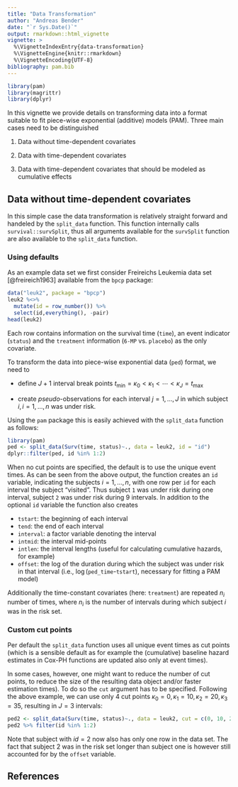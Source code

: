 ```yaml
---
title: "Data Transformation"
author: "Andreas Bender"
date: "`r Sys.Date()`"
output: rmarkdown::html_vignette
vignette: >
  %\VignetteIndexEntry{data-transformation}
  %\VignetteEngine{knitr::rmarkdown}
  %\VignetteEncoding{UTF-8}
bibliography: pam.bib
---
```


```r
library(pam)
library(magrittr)
library(dplyr)
```


In this vignette we provide details on transforming data into a format suitable 
to fit piece-wise exponential (additive) models (PAM). Three main cases need to be 
distinguished

  1. Data without time-dependent covariates 

  2. Data with time-dependent covariates 

  3. Data with time-dependent covariates that should be modeled as cumulative 
  effects


## Data without time-dependent covariates 

In this simple case the data transformation is relatively straight forward and 
handeled by the `split_data` function. This function internally calls 
`survival::survSplit`, thus all arguments available for the `survSplit` function 
are also available to the `split_data` function. 


### Using defaults

As an example data set we first consider Freireichs Leukemia data set [@freireich1963] 
available from the `bpcp` package: 

```r
data("leuk2", package = "bpcp")
leuk2 %<>%
  mutate(id = row_number()) %>% 
  select(id,everything(), -pair)
head(leuk2)
```

Each row contains information on the survival time (`time`), an event indicator
(`status`) and the `treatment` information (`6-MP` vs. `placebo`) as the only 
covariate. 

To transform the data into piece-wise exponential data (`ped`) format, we need to 

  - define $J+1$ interval break points $t_{\min} = \kappa_0 < \kappa_1 < \cdots < \kappa_J = t_{\max}$ 
  
- create *pseudo*-observations for each interval $j = 1,\ldots, J$ in which subject 
  $i, i = 1,\ldots,n$ was under risk. 

Using the `pam` package this is easily achieved with the `split_data` function
as follows: 

```r
library(pam)
ped <- split_data(Surv(time, status)~., data = leuk2, id = "id")
dplyr::filter(ped, id %in% 1:2)
```

When no cut points are specified, the default is to use the unique event times. 
As can be seen from the above output, the function creates an `id` variable, 
indicating the subjects $i = 1,\ldots,n$, with one row per `id` for each interval 
the subject "visited". Thus subject `1` was under risk during one interval, subject `2` was under risk during
9 intervals. In addition to the optional `id` variable the function also 
creates 

  - `tstart`: the beginning of each interval
  - `tend`: the end of each interval
  - `interval`: a factor variable denoting the interval
  - `intmid`: the interval mid-points
  - `intlen`: the interval lengths (useful for calculating cumulative hazards,
  for example)
  - `offset`:  the log of the duration during which the subject was under risk in that interval (i.e., $\log($`ped_time`-`tstart`), necessary for fitting a PAM model)
  
Additionally the time-constant covariates (here: `treatment`) are repeated 
$n_i$ number of times, where $n_i$ is the number of intervals during which 
subject $i$ was in the risk set. 


### Custom cut points 
Per default the `split_data` function uses all unique event times as cut points 
(which is a sensible default as for example the (cumulative) baseline hazard 
estimates in Cox-PH functions are updated also only at event times). 

In some cases, however, one might want to reduce the number of cut points, 
to reduce the size of the resulting data object and/or faster estimation times). To do so the `cut` argument has to be specified. 
Following the above example, we can use only 4 cut points
$\kappa_0 = 0, \kappa_1 = 10, \kappa_2 = 20, \kappa_3 = 35$, resulting in $J = 3$ 
intervals: 

```r
ped2 <- split_data(Surv(time, status)~., data = leuk2, cut = c(0, 10, 20, 35), id = "id")
ped2 %>% filter(id %in% 1:2)
```
Note that subject with $id = 2$ now also has only one row in the data set. The fact 
that subject 2 was in the risk set longer than subject one is however still 
accounted for by the `offset` variable. 
 
## References
